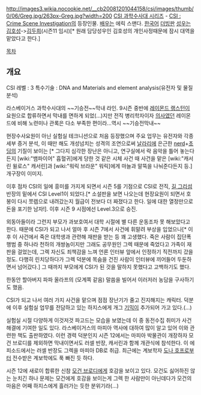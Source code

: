 http://images3.wikia.nocookie.net/__cb20081201044158/csi/images/thumb/0/06/Greg.jpg/263px-Greg.jpg?width=200
[[CSI 과학수사대 시리즈]] - [[CSI : Crime Scene Investigation]]의 등장인물.
[[배우]]는 에릭 스맨다. [[한국]]어 [[더빙]]판 [[성우]]는 [[김호성]]->[[김두희]](시즌11 임시)[* 원래 담당성우인 김호성의 개인사정때문에 잠시 대역을 맡았다고 한다.]

[[목차]]

== 개요 ==
CSI 레벨 : 3
특수기술 : DNA and Materials and element analysis(유전자 및 물질 분석)

라스베이거스 과학수사대의 ~~기승전~~막내 라인. 9시즌 중반에 [[레이몬드 랭스턴]]이 요원으로 합류하면서 막내를 면하게 되었(...)지만 전직 병리학자이자 [[의사]]였던 레이몬드에 비해 노련미나 관록은 다소 부족한 편이라...역시 ~~기승전막내~~

현장수사요원이 아닌 실험실 테크니션으로 처음 등장했으며 주요 업무는 유전자와 각종 세부 증거 분석, 이 때만 해도 개성넘치는 성격의 조연으로써 [[날라리]]에 은근한 [[nerd]]+[[초딩]]의 기질이 보이는 [* 그다지 심각한 장난은 아니고, 연구실에서 락 음악을 틀어 놓는다든지 [wiki:"뱀파이어" 흡혈귀]에게 당한 것 같은 시체 사건 때 사건을 맡은 [wiki:"캐서린 윌로스" 캐서린]과 [wiki:"워릭 브라운" 워릭]에게 마늘과 말뚝을 나눠준다든지 등.] 개구장이 이미지.

이후 점차 CSI의 일에 흥미를 가지게 되면서 시즌 5를 기점으로 CSI로 전직, [[길 그리섬]] 반장의 밑에서 CSI Level1이 되었다.[* 소설판을 보면 나오는데 현장요원이 되면서 호봉이 다시 쪼렙으로 내려갔는지 월급이 전보다 더 짜졌다고 한다. 일에 대한 열정만으로 돈을 포기한 남자!]. 이후 시즌 9 시점에선 Level.3으로 승진.

외동아들이라 그런지 부모가 과보호여서 대학 시절에 별 다른 운동조차 못 해보았다고 한다. 때문에 CSI가 되고 나서 얼마 후 시즌 7에서 사건에 휘말려 부상을 입었으나[* 이후 이 사건에서 죽은 대학생과 관련해 재판을 받는 등 꽤 고생했다. 죽은 사람이 집단폭행범 중 하나라 천하의 개쌍놈이지만 그래도 공무원인 그렉 때문에 죽었다고 가족이 재판을 걸었는데, 그렉 자신도 죄책감을 느껴 언론 인터뷰 앞에서 인정하기 직전까지 갔을 정도. 다행히 린치당하다가 그렉 덕분에 목숨을 건진 사람이 인터뷰에 끼어들어 두둔하면서 넘어갔다.] 그 때까지 부모에게 CSI가 된 것을 말하지 못했다고 고백하기도 했다.

한동안 할아버지 파파 올라프의 (모계쪽 같음) 말씀을 빌어서 이러저러 농담을 구사하기도 했음.

CSI가 되고 나서 여러 가지 사건을 맡으며 점점 장난기가 줄고 진지해지는 캐릭터. 덕분에 이후 실험실 업무를 전담하고 있는 하지스에게 개그 [[기믹]]이 추가되어 가고 있다.(…)

실험실 시절 다양하게 이것저것 파고드는 모습을 보였는데 이 중 동전수집 취미가 사건해결에 기여한 일도 있다. 라스베이거스의 마피아 역사에 대하여 많이 알고 있어 이와 관련한 책도 출판하였다. 이런 경력 덕분인지 시즌 12에서는 마피아 박물관이 개장하자 모건 브로디를 제외하면 막내이면서도 러셀 반장, 캐서린과 함께 개관식에 참석한다. 이 에피소드에서는 러셀 반장도 그렉을 마피아 DB로 취급. 최근에는 계보학자 [[도나 호프]]로부터 전수받은 계보학에도 푹 빠진 듯 하다.

시즌 12에 새로이 합류한 신참 [[모건 브로디]]에게 호감을 보이고 있다. 모건도 싫어하진 않는 눈치긴 하나 문제는 모건에게 호감을 보이는게 그렉 한 사람만이 아닌데다가 모건의 마음은 어째 하지스에게 흘러가는 듯한 분위기라(...) 
